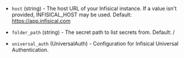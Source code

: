 <!-- Code generated from the comments of the Config struct in datasource/secrets/data.go; DO NOT EDIT MANUALLY -->

- `host` (string) - The host URL of your Infisical instance. If a value isn't provided, INFISICAL_HOST may be used. Default: https://app.infisical.com

- `folder_path` (string) - The secret path to list secrets from. Default: /

- `universal_auth` (UniversalAuth) - Configuration for Infisical Universal Authentication.

<!-- End of code generated from the comments of the Config struct in datasource/secrets/data.go; -->

